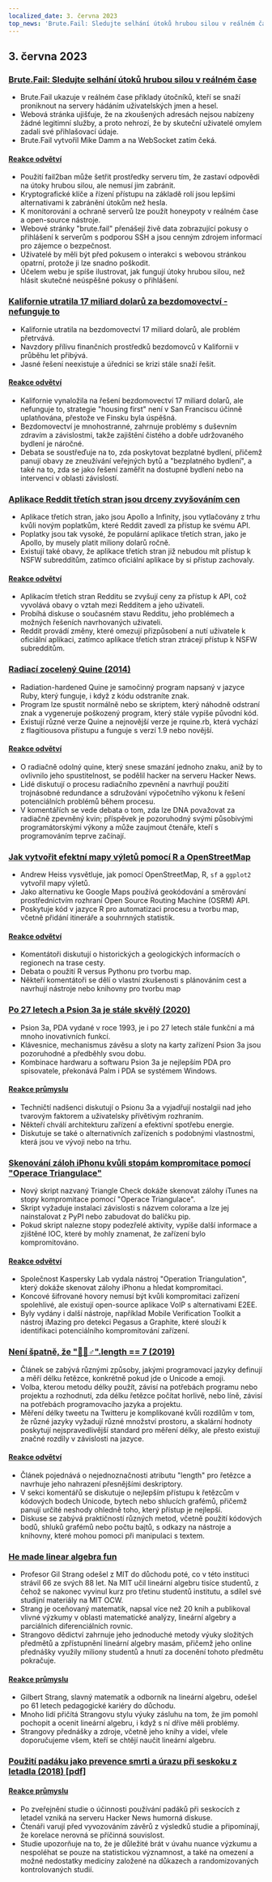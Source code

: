 ```yaml
---
localized_date: 3. června 2023
top_news: 'Brute.Fail: Sledujte selhání útoků hrubou silou v reálném čase'
---
```




<CallToAction />

<Steps>

## 3. června 2023

### [Brute.Fail: Sledujte selhání útoků hrubou silou v reálném čase](https://brute.fail/)

- Brute.Fail ukazuje v reálném čase příklady útočníků, kteří se snaží proniknout na servery hádáním uživatelských jmen a hesel.
- Webová stránka ujišťuje, že na zkoušených adresách nejsou nabízeny žádné legitimní služby, a proto nehrozí, že by skuteční uživatelé omylem zadali své přihlašovací údaje.
- Brute.Fail vytvořil Mike Damm a na WebSocket zatím čeká.

#### [Reakce odvětví](http://news.ycombinator.com/item?id=36169954)

- Použití fail2ban může šetřit prostředky serveru tím, že zastaví odpovědi na útoky hrubou silou, ale nemusí jim zabránit.
- Kryptografické klíče a řízení přístupu na základě rolí jsou lepšími alternativami k zabránění útokům než hesla.
- K monitorování a ochraně serverů lze použít honeypoty v reálném čase a open-source nástroje.
- Webové stránky "brute.fail" přenášejí živě data zobrazující pokusy o přihlášení k serverům s podporou SSH a jsou cenným zdrojem informací pro zájemce o bezpečnost.
- Uživatelé by měli být před pokusem o interakci s webovou stránkou opatrní, protože ji lze snadno poškodit.
- Účelem webu je spíše ilustrovat, jak fungují útoky hrubou silou, než hlásit skutečné neúspěšné pokusy o přihlášení.

### [Kalifornie utratila 17 miliard dolarů za bezdomovectví - nefunguje to](https://www.wsj.com/articles/california-homeless-population-oakland-wood-street-encampment-78d42cc3)

- Kalifornie utratila na bezdomovectví 17 miliard dolarů, ale problém přetrvává.
- Navzdory přílivu finančních prostředků bezdomovců v Kalifornii v průběhu let přibývá.
- Jasné řešení neexistuje a úředníci se krizi stále snaží řešit.

#### [Reakce odvětví](http://news.ycombinator.com/item?id=36162154)

- Kalifornie vynaložila na řešení bezdomovectví 17 miliard dolarů, ale nefunguje to, strategie "housing first" není v San Franciscu účinně uplatňována, přestože ve Finsku byla úspěšná.
- Bezdomovectví je mnohostranné, zahrnuje problémy s duševním zdravím a závislostmi, takže zajištění čistého a dobře udržovaného bydlení je náročné.
- Debata se soustřeďuje na to, zda poskytovat bezplatné bydlení, přičemž panují obavy ze zneužívání veřejných bytů a "bezplatného bydlení", a také na to, zda se jako řešení zaměřit na dostupné bydlení nebo na intervenci v oblasti závislostí.

### [Aplikace Reddit třetích stran jsou drceny zvyšováním cen](https://kotaku.com/reddit-third-party-3rd-apps-pricing-crush-ios-android-1850493992)

- Aplikace třetích stran, jako jsou Apollo a Infinity, jsou vytlačovány z trhu kvůli novým poplatkům, které Reddit zavedl za přístup ke svému API.
- Poplatky jsou tak vysoké, že populární aplikace třetích stran, jako je Apollo, by musely platit miliony dolarů ročně.
- Existují také obavy, že aplikace třetích stran již nebudou mít přístup k NSFW subredditům, zatímco oficiální aplikace by si přístup zachovaly.

#### [Reakce odvětví](http://news.ycombinator.com/item?id=36162235)

- Aplikacím třetích stran Redditu se zvyšují ceny za přístup k API, což vyvolává obavy o vztah mezi Redditem a jeho uživateli.
- Probíhá diskuse o současném stavu Redditu, jeho problémech a možných řešeních navrhovaných uživateli.
- Reddit provádí změny, které omezují přizpůsobení a nutí uživatele k oficiální aplikaci, zatímco aplikace třetích stran ztrácejí přístup k NSFW subredditům.

### [Radiací zocelený Quine (2014)](https://github.com/mame/radiation-hardened-quine)

- Radiation-hardened Quine je samočinný program napsaný v jazyce Ruby, který funguje, i když z kódu odstraníte znak.
- Program lze spustit normálně nebo se skriptem, který náhodně odstraní znak a vygeneruje poškozený program, který stále vypíše původní kód.
- Existují různé verze Quine a nejnovější verze je rquine.rb, která vychází z flagitiousova přístupu a funguje s verzí 1.9 nebo novější.

#### [Reakce odvětví](http://news.ycombinator.com/item?id=36162164)

- O radiačně odolný quine, který snese smazání jednoho znaku, aniž by to ovlivnilo jeho spustitelnost, se podělil hacker na serveru Hacker News.
- Lidé diskutují o procesu radiačního zpevnění a navrhují použití trojnásobné redundance a sdružování výpočetního výkonu k řešení potenciálních problémů během procesu.
- V komentářích se vede debata o tom, zda lze DNA považovat za radiačně zpevněný kvin; příspěvek je pozoruhodný svými působivými programátorskými výkony a může zaujmout čtenáře, kteří s programováním teprve začínají.

### [Jak vytvořit efektní mapy výletů pomocí R a OpenStreetMap](https://www.andrewheiss.com/blog/2023/06/01/geocoding-routing-openstreetmap-r/)

- Andrew Heiss vysvětluje, jak pomocí OpenStreetMap, R, `sf` a `ggplot2` vytvořil mapy výletů.
- Jako alternativu ke Google Maps používá geokódování a směrování prostřednictvím rozhraní Open Source Routing Machine (OSRM) API.
- Poskytuje kód v jazyce R pro automatizaci procesu a tvorbu map, včetně přidání itineráře a souhrnných statistik.

#### [Reakce odvětví](http://news.ycombinator.com/item?id=36159864)

- Komentátoři diskutují o historických a geologických informacích o regionech na trase cesty.
- Debata o použití R versus Pythonu pro tvorbu map.
- Někteří komentátoři se dělí o vlastní zkušenosti s plánováním cest a navrhují nástroje nebo knihovny pro tvorbu map

### [Po 27 letech a Psion 3a je stále skvělý (2020)](https://mcgst.com/2020/12/01/27-years-later-and-the-psion-3a-is-still-wonderful/)

- Psion 3a, PDA vydané v roce 1993, je i po 27 letech stále funkční a má mnoho inovativních funkcí.
- Klávesnice, mechanismus závěsu a sloty na karty zařízení Psion 3a jsou pozoruhodné a předběhly svou dobu.
- Kombinace hardwaru a softwaru Psion 3a je nejlepším PDA pro spisovatele, překonává Palm i PDA se systémem Windows.

#### [Reakce průmyslu](http://news.ycombinator.com/item?id=36162265)

- Techničtí nadšenci diskutují o Psionu 3a a vyjadřují nostalgii nad jeho tvarovým faktorem a uživatelsky přívětivým rozhraním.
- Někteří chválí architekturu zařízení a efektivní spotřebu energie.
- Diskutuje se také o alternativních zařízeních s podobnými vlastnostmi, která jsou ve vývoji nebo na trhu.

### [Skenování záloh iPhonu kvůli stopám kompromitace pomocí "Operace Triangulace"](https://github.com/KasperskyLab/triangle_check)

- Nový skript nazvaný Triangle Check dokáže skenovat zálohy iTunes na stopy kompromitace pomocí "Operace Triangulace".
- Skript vyžaduje instalaci závislosti s názvem colorama a lze jej nainstalovat z PyPI nebo zabudovat do balíčku pip.
- Pokud skript nalezne stopy podezřelé aktivity, vypíše další informace a zjištěné IOC, které by mohly znamenat, že zařízení bylo kompromitováno.

#### [Reakce odvětví](http://news.ycombinator.com/item?id=36164340)

- Společnost Kaspersky Lab vydala nástroj "Operation Triangulation", který dokáže skenovat zálohy iPhonu a hledat kompromitaci.
- Koncové šifrované hovory nemusí být kvůli kompromitaci zařízení spolehlivé, ale existují open-source aplikace VoIP s alternativami E2EE.
- Byly vydány i další nástroje, například Mobile Verification Toolkit a nástroj iMazing pro detekci Pegasus a Graphite, které slouží k identifikaci potenciálního kompromitování zařízení.

### [Není špatně, že "🤦🏼♂".length == 7 (2019)](https://hsivonen.fi/string-length/)

- Článek se zabývá různými způsoby, jakými programovací jazyky definují a měří délku řetězce, konkrétně pokud jde o Unicode a emoji.
- Volba, kterou metodu délky použít, závisí na potřebách programu nebo projektu a rozhodnutí, zda délku řetězce počítat horlivě, nebo líně, závisí na potřebách programovacího jazyka a projektu.
- Měření délky tweetu na Twitteru je komplikované kvůli rozdílům v tom, že různé jazyky vyžadují různé množství prostoru, a skalární hodnoty poskytují nejspravedlivější standard pro měření délky, ale přesto existují značné rozdíly v závislosti na jazyce.

#### [Reakce odvětví](http://news.ycombinator.com/item?id=36159443)

- Článek pojednává o nejednoznačnosti atributu "length" pro řetězce a navrhuje jeho nahrazení přesnějšími deskriptory.
- V sekci komentářů se diskutuje o nejlepším přístupu k řetězcům v kódových bodech Unicode, bytech nebo shlucích grafémů, přičemž panují určité neshody ohledně toho, který přístup je nejlepší.
- Diskuse se zabývá praktičností různých metod, včetně použití kódových bodů, shluků grafémů nebo počtu bajtů, s odkazy na nástroje a knihovny, které mohou pomoci při manipulaci s textem.

### [He made linear algebra fun](https://news.mit.edu/2023/gilbert-strang-made-linear-algebra-fun-0531)

- Profesor Gil Strang odešel z MIT do důchodu poté, co v této instituci strávil 66 ze svých 88 let. Na MIT učil lineární algebru tisíce studentů, z čehož se nakonec vyvinul kurz pro třetinu studentů institutu, a sdílel své studijní materiály na MIT OCW.
- Strang je oceňovaný matematik, napsal více než 20 knih a publikoval vlivné výzkumy v oblasti matematické analýzy, lineární algebry a parciálních diferenciálních rovnic.
- Strangovo dědictví zahrnuje jeho jednoduché metody výuky složitých předmětů a zpřístupnění lineární algebry masám, přičemž jeho online přednášky využily miliony studentů a hnutí za docenění tohoto předmětu pokračuje.

#### [Reakce průmyslu](http://news.ycombinator.com/item?id=36168068)

- Gilbert Strang, slavný matematik a odborník na lineární algebru, odešel po 61 letech pedagogické kariéry do důchodu.
- Mnoho lidí přičítá Strangovu stylu výuky zásluhu na tom, že jim pomohl pochopit a ocenit lineární algebru, i když s ní dříve měli problémy.
- Strangovy přednášky a zdroje, včetně jeho knihy a videí, vřele doporučujeme všem, kteří se chtějí naučit lineární algebru.

### [Použití padáku jako prevence smrti a úrazu při seskoku z letadla (2018) [pdf]](https://www.bmj.com/content/bmj/363/bmj.k5094.full.pdf)

#### [Reakce průmyslu](http://news.ycombinator.com/item?id=36161175)

- Po zveřejnění studie o účinnosti používání padáků při seskocích z letadel vzniká na serveru Hacker News humorná diskuse.
- Čtenáři varují před vyvozováním závěrů z výsledků studie a připomínají, že korelace nerovná se příčinná souvislost.
- Studie upozorňuje na to, že je důležité brát v úvahu nuance výzkumu a nespoléhat se pouze na statistickou významnost, a také na omezení a možné nedostatky medicíny založené na důkazech a randomizovaných kontrolovaných studií.

</Steps>
